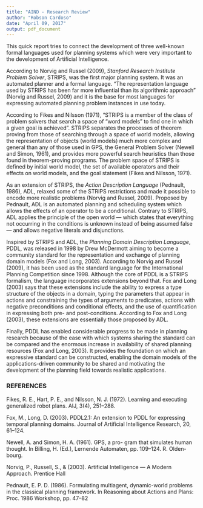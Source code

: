 ```yaml
---
title: "AIND - Research Review"
author: "Robson Cardoso"
date: "April 09, 2017"
output: pdf_document
---
```


This quick report tries to connect the development of three well-known formal languages used for planning systems which were very important to the development of Artificial Intelligence.

According to Norvig and Russel (2009), *Stanford Research Institute Problem Solver*,  STRIPS, was the first major planning system. It was an automated planner and a formal language. "The representation language used by STRIPS has been far more influential than its algorithmic approach" (Norvig and Russel, 2009) and it is the base for most languages for expressing automated planning problem instances in use today.

According to Fikes and Nilsson (1971), “STRIPS is a member of the class of problem solvers that search a space of “word models” to find one in which a given goal is achieved”. STRIPS separates the processes of theorem proving from those of searching through a space of world models, allowing the representation of objects (world models) much more complex and general than any of those used in GPS, the General Problem Solver (Newell and Simon, 1961), and provides more powerful search heuristics than those found in theorem-proving programs. The problem space of STRIPS is defined by initial world model, the set of available operators and their effects on world models, and the goal statement (Fikes and Nilsson, 1971).

As an extension of STRIPS, the *Action Description Language* (Pednault, 1986), ADL, relaxed some of the STRIPS restrictions and made it possible to encode more realistic problems (Norvig and Russel, 2009). Proposed by Pednault, ADL is an automated planning and scheduling system which allows the effects of an operator to be a conditional. Contrary to STRIPS, ADL applies the principle of the open world — which states that everything not occurring in the conditions is unknown instead of being assumed false — and allows negative literals and disjunctions.

Inspired by STRIPS and ADL, the *Planning Domain Description Language*, PDDL, was released in 1998 by Drew McDermott aiming to become a community standard for the representation and exchange of planning domain models (Fox and Long, 2003). According to Norvig and Russel (2009), it has been used as the standard language for the International Planning Competition since 1998. Although the core of PDDL is a STRIPS formalism, the language incorporates extensions beyond that. Fox and Long (2003) says that these extensions include the ability to express a type structure of the objects in a domain, typing the parameters that appear in actions and constraining the types of arguments to predicates, actions with negative preconditions and conditional effects, and the use of quantification in expressing both pre- and post-conditions. According to Fox and Long (2003), these extensions are essentially those proposed by ADL.

Finally, PDDL has enabled considerable progress to be made in planning research because of the ease with which systems sharing the standard can be compared and the enormous increase in availability of shared planning resources (Fox and Long, 2003). It provides the foundation on which an expressive standard can be constructed, enabling the domain models of the applications-driven community to be shared and motivating the development of the planning field towards realistic applications.

### REFERENCES

Fikes, R. E., Hart, P. E., and Nilsson, N. J. (1972). Learning and executing generalized robot plans. AIJ, 3(4), 251–288. 

Fox, M., Long, D. (2003). PDDL2.1: An extension to PDDL for expressing temporal planning domains. Journal of Artificial Intelligence Research, 20, 61–124.

Newell, A. and Simon, H. A. (1961). GPS, a pro- gram that simulates human thought. In Billing, H. (Ed.), Lernende Automaten, pp. 109–124. R. Olden- bourg.

Norvig, P., Russell, S., & (2003). Artificial Intelligence — A Modern Approach. Prentice Hall

Pednault, E. P. D. (1986). Formulating multiagent, dynamic-world problems in the classical planning framework. In Reasoning about Actions and Plans: Proc. 1986 Workshop, pp. 47–82 

